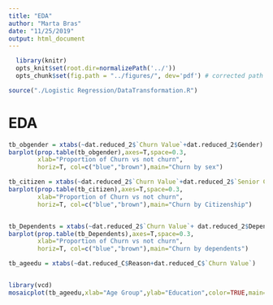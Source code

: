 ```yaml
---
title: "EDA"
author: "Marta Bras"
date: "11/25/2019"
output: html_document
---
```


```r
  library(knitr)
  opts_knit$set(root.dir=normalizePath('../'))
  opts_chunk$set(fig.path = "../figures/", dev='pdf') # corrected path and added dev
```

```r
source("./Logistic Regression/DataTransformation.R")
```

# EDA

```r
tb_obgender = xtabs(~dat.reduced_2$`Churn Value`+dat.reduced_2$Gender)
barplot(prop.table(tb_obgender),axes=T,space=0.3,
        xlab="Proportion of Churn vs not churn",
        horiz=T, col=c("blue","brown"),main="Churn by sex")

tb_citizen = xtabs(~dat.reduced_2$`Churn Value`+dat.reduced_2$`Senior Citizen`)
barplot(prop.table(tb_citizen),axes=T,space=0.3,
        xlab="Proportion of Churn vs not churn",
        horiz=T, col=c("blue","brown"),main="Churn by Citizenship")


tb_Dependents = xtabs(~dat.reduced_2$`Churn Value`+ dat.reduced_2$Dependents)
barplot(prop.table(tb_Dependents),axes=T,space=0.3,
        xlab="Proportion of Churn vs not churn",
        horiz=T, col=c("blue","brown"),main="Churn by dependents")
```

```r
tb_ageedu = xtabs(~dat.reduced_C$Reason+dat.reduced_C$`Churn Value`)


library(vcd)
mosaicplot(tb_ageedu,xlab="Age Group",ylab="Education",color=TRUE,main="")

```

